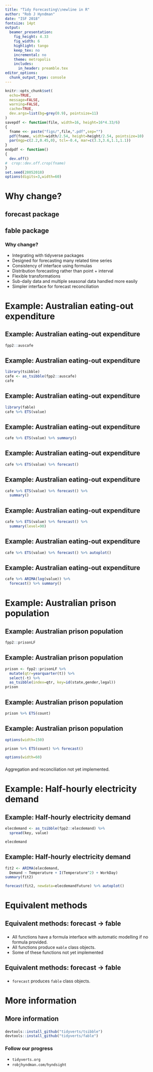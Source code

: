 ```yaml
---
title: "Tidy Forecasting\\newline in R"
author: "Rob J Hyndman"
date: "ISF 2018"
fontsize: 14pt
output:
  beamer_presentation:
    fig_height: 4.33
    fig_width: 6
    highlight: tango
    keep_tex: no
    incremental: no
    theme: metropolis
    includes:
      in_header: preamble.tex
editor_options:
  chunk_output_type: console
---
```


```r
knitr::opts_chunk$set(
  echo=TRUE,
  message=FALSE,
  warning=FALSE,
  cache=TRUE,
  dev.args=list(bg=grey(0.9), pointsize=11)
)
savepdf <- function(file, width=16, height=16*4.33/6)
{
  fname <<- paste("figs/",file,".pdf",sep="")
  pdf(fname, width=width/2.54, height=height/2.54, pointsize=10)
  par(mgp=c(2.2,0.45,0), tcl=-0.4, mar=c(3.3,3.6,1.1,1.1))
}
endpdf <- function()
{
  dev.off()
#  crop::dev.off.crop(fname)
}
set.seed(28052018)
options(digits=3,width=60)
```


# Why change?

## forecast package
\fontsize{13}{14}\sf

\hspace*{-0.6cm}\begin{tabular}{rl}
Pre 2003         & Private functions used for consulting projects \\
July/August 2003 & \textbf{ets} and \textbf{thetaf} added\\
%2003--2006      & Package available at robjhyndman.com \\
August 2006      & \textcolor{orange}{v1.0} available on CRAN \\
May 2007         & \textbf{auto.arima} added\\
%July 2008       & JSS paper (Hyndman \& Khandakar)\\
%September 2009  & \textcolor{orange}{v2.0}. Unbundled \\
May 2010         & \textbf{arfima} added\\
Feb/March 2011   & \textbf{tslm}, \textbf{stlf}, \textbf{naive}, \textbf{snaive} added \\
August 2011      & \textcolor{orange}{v3.0}. Box Cox transformations added\\
December 2011    & \textbf{tbats} added\\
April 2012       & Package moved to github\\
November 2012    & \textcolor{orange}{v4.0}. \textbf{nnetar} added\\
June 2013        & Major speed-up of \textbf{ets}\\
%December 2015   & 264,000 package downloads in one month!\\
February 2016    & \textcolor{orange}{v7.0}. Added ggplot2 graphics\\
February 2017    & \textcolor{orange}{v8.0}. Added \textbf{checkresiduals}, \textbf{tsCV} and \textbf{\%>\%}\\
April 2018       & \textcolor{orange}{v8.3}. Added \textbf{mstl}\\
June 2018        & $\approx$ 100,000 package downloads per month
\end{tabular}

## fable package
\placefig{10}{.1}{width=1.7cm}{fablesticker}

\begin{alertblock}{}
A replacement for the forecast package.
\end{alertblock}

### Why change?

 * Integrating with tidyverse packages
 * Designed for forecasting many related time series
 * Consistency of interface using formulas
 * Distribution forecasting rather than point + interval
 * Flexible transformations
 * Sub-daily data and multiple seasonal data handled more easily
 * Simpler interface for forecast reconciliation

# Example: Australian eating-out expenditure
## Example: Australian eating-out expenditure
\fontsize{10}{10}\sf

```r
fpp2::auscafe
```

## Example: Australian eating-out expenditure
\fontsize{12}{12}\sf

```r
library(tsibble)
cafe <- as_tsibble(fpp2::auscafe)
cafe
```

## Example: Australian eating-out expenditure
\fontsize{11}{11}\sf

```r
library(fable)
cafe %>% ETS(value)
```

\vspace*{10cm}

## Example: Australian eating-out expenditure
\fontsize{10}{10}\sf

```r
cafe %>% ETS(value) %>% summary()
```

\vspace*{10cm}

## Example: Australian eating-out expenditure
\fontsize{11}{11}\sf

```r
cafe %>% ETS(value) %>% forecast()
```

\vspace*{10cm}

## Example: Australian eating-out expenditure
\fontsize{12}{12}\sf

```r
cafe %>% ETS(value) %>% forecast() %>%
  summary()
```

\vspace*{10cm}

## Example: Australian eating-out expenditure
\fontsize{12}{12}\sf

```r
cafe %>% ETS(value) %>% forecast() %>%
  summary(level=90)
```

\vspace*{10cm}

## Example: Australian eating-out expenditure
\fontsize{11}{11}\sf

```r
cafe %>% ETS(value) %>% forecast() %>% autoplot()
```

\vspace*{10cm}

## Example: Australian eating-out expenditure
\fontsize{11}{11}\sf

```r
cafe %>% ARIMA(log(value)) %>%
  forecast() %>% summary()
```

# Example: Australian prison population

## Example: Australian prison population
\fontsize{11}{13}\sf

```r
fpp2::prisonLF
```

## Example: Australian prison population
\fontsize{11}{13}\sf

```r
prison <- fpp2::prisonLF %>%
  mutate(qtr=yearquarter(t)) %>%
  select(-t) %>%
  as_tsibble(index=qtr, key=id(state,gender,legal))
prison
```

## Example: Australian prison population
\fontsize{9}{11}\sf

```r
prison %>% ETS(count)
```

\vspace*{10cm}

## Example: Australian prison population
\fontsize{9}{11}\sf

```r
options(width=150)
```

```r
prison %>% ETS(count) %>% forecast()
```


```r
options(width=60)
```

\fontsize{12}{13}\sf
###
Aggregation and reconciliation not yet implemented.

# Example: Half-hourly electricity demand
## Example: Half-hourly electricity demand
\fontsize{11}{14}\sf

```r
elecdemand <- as_tsibble(fpp2::elecdemand) %>%
  spread(key, value)
```

```r
elecdemand
```
## Example: Half-hourly electricity demand
\fontsize{10}{9.5}\sf

```r
fit2 <- ARIMA(elecdemand,
  Demand ~ Temperature + I(Temperature^2) + WorkDay)
summary(fit2)
```
```r
forecast(fit2, newdata=elecdemandfuture) %>% autoplot()
```

# Equivalent methods
## Equivalent methods: forecast $\longrightarrow$ fable

\hspace*{-0.2cm}\begin{tabular}{l@{~$\longrightarrow$~}p{8cm}}
\texttt{auto.arima} & \texttt{ARIMA} \\
\texttt{ets} & \texttt{ETS} \\
\texttt{tslm/lm} & \texttt{LM} \\
\texttt{tbats} & \texttt{TBATS} \\
\texttt{nnetar} & \texttt{NNAR} \\
\texttt{stlm} & \texttt{STL \%>\%} \par
 \hspace*{0.2cm}\texttt{modelcomponents(} \par
 \hspace*{0.6cm}\texttt{ETS(seasadj),SNAIVE(season))}
\end{tabular}


###
 * All functions have a formula interface with automatic modelling if no formula provided.
 * All functions produce `mable` class objects.
 * Some of these functions not yet implemented

## Equivalent methods: forecast $\longrightarrow$ fable
\fontsize{14}{15}\sf

\hspace*{-0.2cm}\begin{tabular}{l@{~$\longrightarrow$~}p{10cm}}
\texttt{naive} &  \texttt{NAIVE \%>\% forecast} \\
\texttt{snaive} &  \texttt{SNAIVE \%>\% forecast} \\
\texttt{thetaf} &  \texttt{THETA \%>\% forecast} \\
\texttt{stlf} &  \texttt{STL \%>\%} \par
 \hspace*{0.3cm}\texttt{modelcomponents(} \par
 \hspace*{0.6cm}\texttt{ETS(seasadj),SNAIVE(season)) \%>\%} \par
 \hspace*{0.3cm}\texttt{forecast} \\
\texttt{hw} &  \texttt{HW \%>\% forecast} \\
\texttt{holt} & \texttt{HOLT \%>\% forecast} \\
\texttt{ses} &  \texttt{SES \%>\% forecast} \\
\texttt{splinef} & \texttt{SPLINE \%>\% forecast} \\
\texttt{croston} & \texttt{CROSTON \%>\% forecast}
\end{tabular}

###
 * `forecast` produces `fable` class objects.

# More information

## More information
\fontsize{12.8}{15}\sf
\placefig{8}{.1}{width=1.7cm}{tsibblesticker}
\placefig{10}{.1}{width=1.7cm}{fablesticker}
\vspace*{.5cm}

###
```r
devtools::install_github("tidyverts/tsibble")
devtools::install_github("tidyverts/fable")
```

###
\fontsize{11}{11}\sf
\centering\begin{tabular}{p{3.35cm}p{3.cm}p{3.5cm}}
\includegraphics[height=3.25cm]{dicook} &
\includegraphics[height=3cm]{earowang} &
\includegraphics[height=3cm]{mitch}\\
Di Cook & Earo Wang  & Mitchell O'Hara-Wild
\end{tabular}


### Follow our progress
  * `tidyverts.org`
  * `robjhyndman.com/hyndsight`
